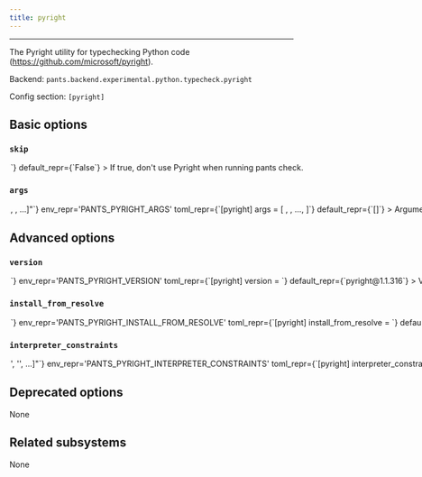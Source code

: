 ```yaml
---
title: pyright
---
```



---

The Pyright utility for typechecking Python code (https://github.com/microsoft/pyright).

Backend: <span className="color--primary">`pants.backend.experimental.python.typecheck.pyright`</span>

Config section: <span className="color--primary">`[pyright]`</span>

<span className={styles.options}>

## Basic options

### `skip`

<Option
  cli_repr={`--[no-]pyright-skip`}
  env_repr='PANTS_PYRIGHT_SKIP'
  toml_repr={`[pyright]
skip = <bool>`}
  default_repr={`False`}
>

If true, don&#x27;t use Pyright when running `pants check`.

</Option>

### `args`

<Option
  cli_repr={`--pyright-args="[<shell_str>, <shell_str>, ...]"`}
  env_repr='PANTS_PYRIGHT_ARGS'
  toml_repr={`[pyright]
args = [
    <shell_str>,
    <shell_str>,
    ...,
]`}
  default_repr={`[]`}
>

Arguments to pass directly to Pyright, e.g. `--pyright-args='--version'`.

</Option>

## Advanced options

### `version`

<Option
  cli_repr={`--pyright-version=<str>`}
  env_repr='PANTS_PYRIGHT_VERSION'
  toml_repr={`[pyright]
version = <str>`}
  default_repr={`pyright@1.1.316`}
>

Version string for the tool in the form package@version (e.g. prettier@2.6.2)

</Option>

### `install_from_resolve`

<Option
  cli_repr={`--pyright-install-from-resolve=<str>`}
  env_repr='PANTS_PYRIGHT_INSTALL_FROM_RESOLVE'
  toml_repr={`[pyright]
install_from_resolve = <str>`}
  default_repr={`None`}
>

If specified, install the tool using the lockfile for this named resolve, instead of the version configured in this subsystem.

If unspecified, the tool will use the default configured package manager [nodejs].package_manager`, and install the tool without a lockfile.

</Option>

### `interpreter_constraints`

<Option
  cli_repr={`--pyright-interpreter-constraints="['<str>', '<str>', ...]"`}
  env_repr='PANTS_PYRIGHT_INTERPRETER_CONSTRAINTS'
  toml_repr={`[pyright]
interpreter_constraints = [
    '<str>',
    '<str>',
    ...,
]`}
  default_repr={`[\n  "CPython>=3.7,<4"\n]`}
>

Python interpreter constraints for Pyright (which is, itself, a NodeJS tool).

</Option>

## Deprecated options

None

## Related subsystems

None

</span>
